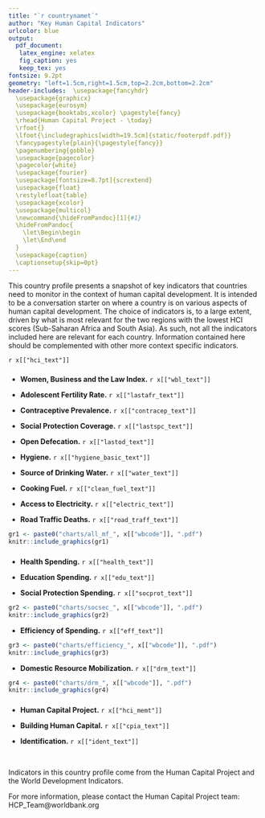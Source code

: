 ---
title: "`r countrynamet`"
author: "Key Human Capital Indicators"
urlcolor: blue
output:
  pdf_document:
   latex_engine: xelatex
   fig_caption: yes
   keep_tex: yes
fontsize: 9.2pt
geometry: "left=1.5cm,right=1.5cm,top=2.2cm,bottom=2.2cm"
header-includes:  \usepackage{fancyhdr}
  \usepackage{graphicx}
  \usepackage{eurosym}
  \usepackage{booktabs,xcolor} \pagestyle{fancy}
  \rhead{Human Capital Project - \today}
  \rfoot{}  
  \lfoot{\includegraphics[width=19.5cm]{static/footerpdf.pdf}} 
  \fancypagestyle{plain}{\pagestyle{fancy}}
  \pagenumbering{gobble}
  \usepackage{pagecolor}
  \pagecolor{white}
  \usepackage{fourier}
  \usepackage[fontsize=8.7pt]{scrextend}
  \usepackage{float}
  \restylefloat{table}
  \usepackage{xcolor}
  \usepackage{multicol}
  \newcommand{\hideFromPandoc}[1]{#1}
  \hideFromPandoc{
    \let\Begin\begin
    \let\End\end
  }
  \usepackage{caption}
  \captionsetup{skip=0pt} 
---

\definecolor{bondiblue}{rgb}{0.0, 0.58, 0.71}
\newcommand\boldblue[1]{\textcolor{bondiblue}{\textbf{#1}}}
  
This country profile presents a snapshot of key indicators that countries need to monitor in the context of human capital development. It is intended to be a conversation starter on where a country is on various aspects of human capital development. The choice of indicators is, to a large extent, driven by what is most relevant for the two regions with the lowest HCI scores (Sub-Saharan Africa and South Asia). As such, not all the indicators included here are relevant for each country. Information contained here should be complemented with other more context specific indicators. 

 `r x[["hci_text"]]`

\Begin{multicols}{2}

### \boldblue{K\small{EY OUTCOME AND OUTPUT INDICATORS TO MONITOR}}###

* **Women, Business and the Law Index.** `r x[["wbl_text"]]` 

* **Adolescent Fertility Rate.** `r x[["lastafr_text"]]`

* **Contraceptive Prevalence.** `r x[["contracep_text"]]`

* **Social Protection Coverage.** `r x[["lastspc_text"]]`

* **Open Defecation.** `r x[["lastod_text"]]`

* **Hygiene.** `r x[["hygiene_basic_text"]]`

* **Source of Drinking Water.** `r x[["water_text"]]`

* **Cooking Fuel.** `r x[["clean_fuel_text"]]`

* **Access to Electricity.** `r x[["electric_text"]]`

* **Road Traffic Deaths.** `r x[["road_traff_text"]]`

```{r out.width = "100%", fig.align = "right", echo=FALSE}
gr1 <- paste0("charts/all_mf_", x[["wbcode"]], ".pdf")
knitr::include_graphics(gr1)
```

### \boldblue{D\small{OMESTIC RESOURCE USE AND MOBILIZATION}}###

* **Health Spending.** `r x[["health_text"]]`

* **Education Spending.** `r x[["edu_text"]]`

* **Social Protection Spending.** `r x[["socprot_text"]]`

```{r out.width = "100%", out.height="120%", fig.align = "right", echo=FALSE, strip.white=TRUE}
gr2 <- paste0("charts/socsec_", x[["wbcode"]], ".pdf")
knitr::include_graphics(gr2)
```
\vspace{3mm}

* **Efficiency of Spending.** `r x[["eff_text"]]`

```{r out.width = "100%", out.height="50%", fig.align = "center", echo=FALSE, strip.white=TRUE}
gr3 <- paste0("charts/efficiency_", x[["wbcode"]], ".pdf")
knitr::include_graphics(gr3)
```

* **Domestic Resource Mobilization.** `r x[["drm_text"]]`

```{r out.width = "100%", out.height="50%", fig.align = "right", echo=FALSE}
gr4 <- paste0("charts/drm_", x[["wbcode"]], ".pdf")
knitr::include_graphics(gr4)
```

### \boldblue{O\small{THER RELEVANT INDICATORS }}#####

* **Human Capital Project.** `r x[["hci_memt"]]`

* **Building Human Capital.** `r x[["cpia_text"]]`

* **Identification.** `r x[["ident_text"]]`


\noindent\rule{9cm}{0.4pt}
 &nbsp;
  
Indicators in this country profile come from the Human Capital Project and the World Development Indicators.
  &nbsp;
  
For more information, please contact the Human Capital Project team: HCP_Team@worldbank.org 

\End{multicols}
